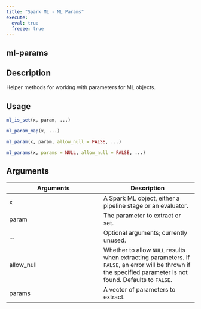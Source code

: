 ```yaml
---
title: "Spark ML - ML Params"
execute:
  eval: true
  freeze: true
---
```


## ml-params

## Description
Helper methods for working with parameters for ML objects.


## Usage
```r
ml_is_set(x, param, ...)

ml_param_map(x, ...)

ml_param(x, param, allow_null = FALSE, ...)

ml_params(x, params = NULL, allow_null = FALSE, ...)
```

## Arguments
|Arguments|Description|
|---|---|
| x | A Spark ML object, either a pipeline stage or an evaluator. |
| param | The parameter to extract or set. |
| ... | Optional arguments; currently unused. |
| allow_null | Whether to allow `NULL` results when extracting parameters. If `FALSE`, an error will be thrown if the specified parameter is not found. Defaults to `FALSE`. |
| params | A vector of parameters to extract. |








